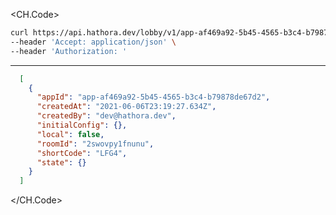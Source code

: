 
<CH.Code>
```bash Example Request
curl https://api.hathora.dev/lobby/v1/app-af469a92-5b45-4565-b3c4-b79878de67d2/list?local=false \
--header 'Accept: application/json' \
--header 'Authorization: '
```
---

```json Example Response
  [
    {
      "appId": "app-af469a92-5b45-4565-b3c4-b79878de67d2",
      "createdAt": "2021-06-06T23:19:27.634Z",
      "createdBy": "dev@hathora.dev",
      "initialConfig": {},
      "local": false,
      "roomId": "2swovpy1fnunu",
      "shortCode": "LFG4",
      "state": {}
    }
  ]
```
</CH.Code>
